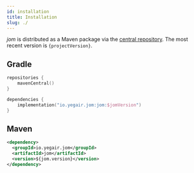 ```yaml
---
id: installation
title: Installation
slug: ./
---
```


<p>
    <em>jom</em> is distributed as a Maven package via the <a href="https://search.maven.org/artifact/io.yegair.jom/jom" target="_blank">central repository</a>.
    The most recent version is <code>{projectVersion}</code>.
</p>

## Gradle

```kotlin title="build.gradle.kts"
repositories {
    mavenCentral()
}

dependencies {
    implementation("io.yegair.jom:jom:$jomVersion")
}
```

## Maven

```xml title="pom.xml"
<dependency>
  <groupId>io.yegair.jom</groupId>
  <artifactId>jom</artifactId>
  <version>${jom.version}</version>
</dependency>
```
